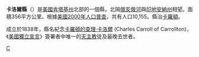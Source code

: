 {{Otheruses|卡洛爾縣|subject=美國肯塔基州的一個縣|other=同名的縣}}
<!--[[File:Map_of_Kentucky_highlighting_Carroll_County.svg|250px]]-->
{{Infobox U.S. County
| county = 卡洛爾縣
| state = 肯塔基州
| en county = Carroll County
| en state = Kentucky
| seal = 
| founded = 1838
| founded date = 
| seat wl = Carrollton
| area mi = 137
| area km = 356
| area land mi = 130
| area land km = 337
| area water mi = 7
| area water km = 19
| area percentage = 5.23
| census yr = 2000
| pop = 10,155
| density mi = 78
| density km = 30
| time zone = 北美东部时区
| UTC offset = -5
| DST offset = -4
| footnotes =
| web = www.carrollcountyky.com
| named for = [[Charles_Carroll_of_Carrollton|Charles Carroll]] (1737–1832), last living signer of the [[Declaration_of_Independence|Declaration of Independence]].
}}
'''卡洛爾縣'''（{{lang-en|Carroll County}}）是[[美國|美國]][[肯塔基州|肯塔基州]]北部的一個縣，北隔[[俄亥俄河|俄亥俄河]]與[[印地安納州|印地安納州]]相望。面積356平方公里。根據[[美國2000年人口普查|美國2000年人口普查]]，共有人口10,155。縣治[[卡羅頓_(肯塔基州)|卡羅頓]]。

成立於1838年，縣名紀念[[卡羅頓的查理·卡洛爾|卡羅頓的查理·卡洛爾]] (Charles Carroll of Carrollton)，《[[美國獨立宣言|美國獨立宣言]]》簽署者中唯一的[[天主教|天主教]]徒及最晚去世者。
{{Kentucky-stub}}

[[Category:肯塔基州行政区划|C]]